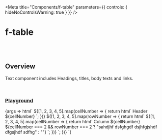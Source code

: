 
<Meta
	title="Components/f-table"
	parameters={{
		controls: { hideNoControlsWarning: true }
	}}
/>

# f-table

<br />
<br />

## Overview

<f-divider></f-divider>

Text component includes Headings, titles, body texts and links.

<br />

### [Playground](/story/components-f-table--playground)

<Canvas>
	<Story
		name="Playground"
		argTypes={{
			variant: {
				control: "select",
				options: ["stripped", "outlined", "underlined", "bordered"]
			},
			size: {
				control: "select",
				options: ["medium", "small"]
			},
			selectable: {
				control: "select",
				options: ["single", "multiple", "none"]
			}
		}}
		args={{
			variant: "stripped",
			size: "medium",
			selectable: "none"
		}}
	>
		{args => html`
			<f-table .selectable=${args.selectable} .variant=${args.variant} .size=${args.size}>
				<f-thead>
					<f-trow>
						${[1, 2, 3, 4, 5].map(cellNumber => {
							return html`<f-tcell> Header ${cellNumber} </f-tcell>`;
						})}
					</f-trow>
				</f-thead>
				<f-tbody>
					${[1, 2, 3, 4, 5].map(rowNumber => {
						return html`<f-trow>
							${[1, 2, 3, 4, 5].map(cellNumber => {
								return html`<f-tcell>
									Column ${cellNumber} ${cellNumber === 2 && rowNumber === 2
										? "sahdjhf dsfghgdf dsjhfgjshdf dfgsjhdf sdfhg"
										: ""}
								</f-tcell>`;
							})}
						</f-trow>`;
					})}
				</f-tbody>
			</f-table>
		`}
	</Story>
</Canvas>
